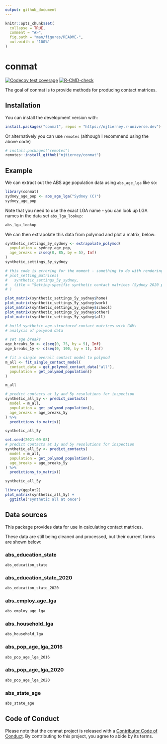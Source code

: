 ```yaml
---
output: github_document
---
```


<!-- README.md is generated from README.Rmd. Please edit that file -->

```r
knitr::opts_chunk$set(
  collapse = TRUE,
  comment = "#>",
  fig.path = "man/figures/README-",
  out.width = "100%"
)
```

# conmat

<!-- badges: start -->
[![Codecov test coverage](https://codecov.io/gh/njtierney/conmat/branch/master/graph/badge.svg)](https://codecov.io/gh/njtierney/conmat?branch=master)
[![R-CMD-check](https://github.com/njtierney/conmat/workflows/R-CMD-check/badge.svg)](https://github.com/njtierney/conmat/actions)
<!-- badges: end -->

The goal of conmat is to provide methods for producing contact matrices.

## Installation

You can install the development version with:

```r
install.packages("conmat", repos = "https://njtierney.r-universe.dev")
```


Or alternatively you can use `remotes` (although I recommend using the above code)

``` r
# install.packages("remotes")
remotes::install_github("njtierney/conmat")
```

## Example

We can extract out the ABS age population data using `abs_age_lga` like so:

```r
library(conmat)
sydney_age_pop <- abs_age_lga("Sydney (C)")
sydney_age_pop
```

Note that you need to use the exact LGA name - you can look up LGA names in the data set `abs_lga_lookup`:

```r
abs_lga_lookup
```

We can then extrapolate this data from polymod and plot a matrix, below:

```r
synthetic_settings_5y_sydney <- extrapolate_polymod(
  population = sydney_age_pop,
  age_breaks = c(seq(0, 85, by = 5), Inf)
)
synthetic_settings_5y_sydney
```

```r
# this code is erroring for the moment - something to do with rendering a large plot I think.
# plot_setting_matrices(
#   synthetic_settings_5y_sydney,
#   title = "Setting-specific synthetic contact matrices (Sydney 2020 projected)"
# )
```

```r
plot_matrix(synthetic_settings_5y_sydney$home)
plot_matrix(synthetic_settings_5y_sydney$work)
plot_matrix(synthetic_settings_5y_sydney$school)
plot_matrix(synthetic_settings_5y_sydney$other)
plot_matrix(synthetic_settings_5y_sydney$all)
```


```r
# build synthetic age-structured contact matrices with GAMs
# analysis of polymod data

# set age breaks
age_breaks_5y <- c(seq(0, 75, by = 5), Inf)
age_breaks_1y <- c(seq(0, 100, by = 1), Inf)

# fit a single overall contact model to polymod
m_all <- fit_single_contact_model(
  contact_data = get_polymod_contact_data("all"),
  population = get_polymod_population()
)

m_all
```


```r
# predict contacts at 1y and 5y resolutions for inspection
synthetic_all_5y <- predict_contacts(
  model = m_all, 
  population = get_polymod_population(),
  age_breaks = age_breaks_5y
) %>%
  predictions_to_matrix()

synthetic_all_5y
```


```r
set.seed(2021-09-08)
# predict contacts at 1y and 5y resolutions for inspection
synthetic_all_5y <- predict_contacts(
  model = m_all, 
  population = get_polymod_population(),
  age_breaks = age_breaks_5y
) %>%
  predictions_to_matrix()

synthetic_all_5y

library(ggplot2)
plot_matrix(synthetic_all_5y) +
  ggtitle("synthetic all at once")
```

## Data sources

This package provides data for use in calculating contact matrices.

These data are still being cleaned and processed, but their current forms are shown below:

### abs_education_state

```r
abs_education_state
```

### abs_education_state_2020

```r
abs_education_state_2020
```


### abs_employ_age_lga

```r
abs_employ_age_lga
```


### abs_household_lga

```r
abs_household_lga
```


### abs_pop_age_lga_2016

```r
abs_pop_age_lga_2016
```


### abs_pop_age_lga_2020

```r
abs_pop_age_lga_2020
```


### abs_state_age

```r
abs_state_age
```

## Code of Conduct

Please note that the conmat project is released with a [Contributor Code of Conduct](https://contributor-covenant.org/version/2/0/CODE_OF_CONDUCT.html). By contributing to this project, you agree to abide by its terms.